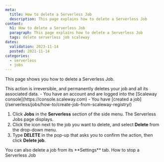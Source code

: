 ```yaml
---
meta:
  title: How to delete a Serverless Job
  description: This page explains how to delete a Serverless Job
content:
  h1: How to delete a Serverless Job
  paragraph: This page explains how to delete a Serverless Job
  tags: delete serverless job scaleway
dates:
  validation: 2023-11-14
  posted: 2021-11-14
categories:
  - serverless
  - jobs
---
```


This page shows you how to delete a Serverless Job.

<Macro id="requirements" >

<Message type="important">
  This action is irreversible, and permanently deletes your job and all its associated data.
</Message>

<Message type="requirement">
  - You have an account and are logged into the [Scaleway console](https://console.scaleway.com)
  - You have [created a job](/serverless/jobs/how-to/create-job-from-scaleway-registry/)
</Message>

1. Click **Jobs** in the **Serverless** section of the side menu. The Serverless Jobs page displays.
2. Click the <Icon name="more" /> icon next to the job you want to delete, and select **Delete** from the drop-down menu. 
3. Type **DELETE** in the pop-up that asks you to confirm the action, then click **Delete job**.

<Message type="tip">
  You can also delete a job from its **Settings** tab.
</Message>

<Navigation>
  <PreviousButton to="/serverless/jobs/how-to/stop-job/">How to stop a Serverless Job</PreviousButton>
</Navigation>